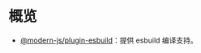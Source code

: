 # 概览

- [@modern-js/plugin-esbuild](/plugin/official/rsbuild-plugins/plugin-esbuild)：提供 esbuild 编译支持。
